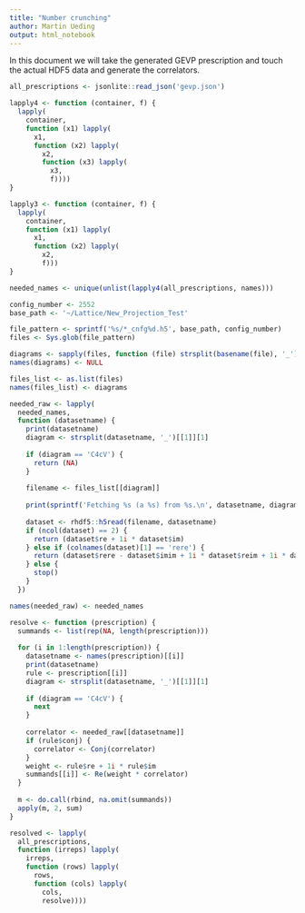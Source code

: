 ```yaml
---
title: "Number crunching"
author: Martin Ueding
output: html_notebook
---
```


In this document we will take the generated GEVP prescription and touch the actual HDF5 data and generate the correlators.

```r
all_prescriptions <- jsonlite::read_json('gevp.json')
```

```r
lapply4 <- function (container, f) {
  lapply(
    container,
    function (x1) lapply(
      x1,
      function (x2) lapply(
        x2,
        function (x3) lapply(
          x3,
          f))))
}

lapply3 <- function (container, f) {
  lapply(
    container,
    function (x1) lapply(
      x1,
      function (x2) lapply(
        x2,
        f)))
}
```

```r
needed_names <- unique(unlist(lapply4(all_prescriptions, names)))
```

```r
config_number <- 2552
base_path <- '~/Lattice/New_Projection_Test'

file_pattern <- sprintf('%s/*_cnfg%d.h5', base_path, config_number)
files <- Sys.glob(file_pattern)

diagrams <- sapply(files, function (file) strsplit(basename(file), '_')[[1]][1])
names(diagrams) <- NULL

files_list <- as.list(files)
names(files_list) <- diagrams
```

```r
needed_raw <- lapply(
  needed_names,
  function (datasetname) {
    print(datasetname)
    diagram <- strsplit(datasetname, '_')[[1]][1]
    
    if (diagram == 'C4cV') {
      return (NA)
    }
    
    filename <- files_list[[diagram]]
    
    print(sprintf('Fetching %s (a %s) from %s.\n', datasetname, diagram, filename))
    
    dataset <- rhdf5::h5read(filename, datasetname)
    if (ncol(dataset) == 2) {
      return (dataset$re + 1i * dataset$im)
    } else if (colnames(dataset)[1] == 'rere') {
      return (dataset$rere - dataset$imim + 1i * dataset$reim + 1i * dataset$imre)
    } else {
      stop()
    }
  })

names(needed_raw) <- needed_names
```


```r
resolve <- function (prescription) {
  summands <- list(rep(NA, length(prescription)))
  
  for (i in 1:length(prescription)) {
    datasetname <- names(prescription)[[i]]
    print(datasetname)
    rule <- prescription[[i]]
    diagram <- strsplit(datasetname, '_')[[1]][1]
    
    if (diagram == 'C4cV') {
      next
    }
    
    correlator <- needed_raw[[datasetname]]
    if (rule$conj) {
      correlator <- Conj(correlator)
    }
    weight <- rule$re + 1i * rule$im
    summands[[i]] <- Re(weight * correlator)
  }
  
  m <- do.call(rbind, na.omit(summands))
  apply(m, 2, sum)
}

resolved <- lapply(
  all_prescriptions,
  function (irreps) lapply(
    irreps,
    function (rows) lapply(
      rows,
      function (cols) lapply(
        cols,
        resolve))))
```